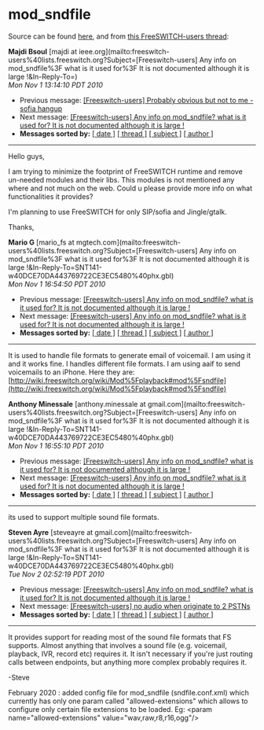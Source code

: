 
# mod_sndfile 

 

Source can be found [here](https://github.com/signalwire/freeswitch/blob/master/src/mod/formats/mod%5Fsndfile/mod%5Fsndfile.c), and from [this FreeSWITCH-users thread](https://lists.freeswitch.org/pipermail/freeswitch-users/2010-November/064703.html):

**Majdi Bsoul** [majdi at ieee.org](mailto:freeswitch-users%40lists.freeswitch.org?Subject=[Freeswitch-users] Any info on mod_sndfile%3F what is it used for%3F It
 is not documented although it is large !&In-Reply-To=)  
_Mon Nov 1 13:14:10 PDT 2010_

  
* Previous message: [\[Freeswitch-users\] Probably obvious but not to me - sofia hangup](https://lists.freeswitch.org/pipermail/freeswitch-users/2010-November/064698.html)
* Next message: [\[Freeswitch-users\] Any info on mod\_sndfile? what is it used for? It is not documented although it is large !](https://lists.freeswitch.org/pipermail/freeswitch-users/2010-November/064703.html)
* **Messages sorted by:** [\[ date \]](https://lists.freeswitch.org/pipermail/freeswitch-users/2010-November/date.html#64700) [\[ thread \]](https://lists.freeswitch.org/pipermail/freeswitch-users/2010-November/thread.html#64700) [\[ subject \]](https://lists.freeswitch.org/pipermail/freeswitch-users/2010-November/subject.html#64700) [\[ author \]](https://lists.freeswitch.org/pipermail/freeswitch-users/2010-November/author.html#64700)

---

Hello guys,

I am trying to minimize the footprint of FreeSWITCH runtime and remove un-needed modules and their libs. 
This modules is not mentioned any where and not much on the web.
Could u please provide more info on what functionalities it provides?

I'm planning to use FreeSWITCH for only SIP/sofia and Jingle/gtalk.

Thanks,

**Mario G** [mario\_fs at mgtech.com](mailto:freeswitch-users%40lists.freeswitch.org?Subject=[Freeswitch-users] Any info on mod_sndfile%3F what is it used
 for%3F It is not documented although it is large !&In-Reply-To=SNT141-w40DCE70DA443769722CE3EC5480%40phx.gbl)  
_Mon Nov 1 16:54:50 PDT 2010_

  
* Previous message: [\[Freeswitch-users\] Any info on mod\_sndfile? what is it used for? It is not documented although it is large !](https://lists.freeswitch.org/pipermail/freeswitch-users/2010-November/064700.html)
* Next message: [\[Freeswitch-users\] Any info on mod\_sndfile? what is it used for? It is not documented although it is large !](https://lists.freeswitch.org/pipermail/freeswitch-users/2010-November/064704.html)
* **Messages sorted by:** [\[ date \]](https://lists.freeswitch.org/pipermail/freeswitch-users/2010-November/date.html#64703) [\[ thread \]](https://lists.freeswitch.org/pipermail/freeswitch-users/2010-November/thread.html#64703) [\[ subject \]](https://lists.freeswitch.org/pipermail/freeswitch-users/2010-November/subject.html#64703) [\[ author \]](https://lists.freeswitch.org/pipermail/freeswitch-users/2010-November/author.html#64703)

---

It is used to handle file formats to generate email of voicemail. I am
using it and it works fine. I handles different file formats. I am using
aaif to send voicemails to an iPhone. Here they are:
[http://wiki.freeswitch.org/wiki/Mod%5Fplayback#mod%5Fsndfile](http://wiki.freeswitch.org/wiki/Mod%5Fplayback#mod%5Fsndfile)

**Anthony Minessale** [anthony.minessale at gmail.com](mailto:freeswitch-users%40lists.freeswitch.org?Subject=[Freeswitch-users] Any info on mod_sndfile%3F what is it used
 for%3F It is not documented although it is large !&In-Reply-To=SNT141-w40DCE70DA443769722CE3EC5480%40phx.gbl)  
_Mon Nov 1 16:55:10 PDT 2010_

  
* Previous message: [\[Freeswitch-users\] Any info on mod\_sndfile? what is it used for? It is not documented although it is large !](https://lists.freeswitch.org/pipermail/freeswitch-users/2010-November/064703.html)
* Next message: [\[Freeswitch-users\] Any info on mod\_sndfile? what is it used for? It is not documented although it is large !](https://lists.freeswitch.org/pipermail/freeswitch-users/2010-November/064708.html)
* **Messages sorted by:** [\[ date \]](https://lists.freeswitch.org/pipermail/freeswitch-users/2010-November/date.html#64704) [\[ thread \]](https://lists.freeswitch.org/pipermail/freeswitch-users/2010-November/thread.html#64704) [\[ subject \]](https://lists.freeswitch.org/pipermail/freeswitch-users/2010-November/subject.html#64704) [\[ author \]](https://lists.freeswitch.org/pipermail/freeswitch-users/2010-November/author.html#64704)

---

its used to support multiple sound file formats.

**Steven Ayre** [steveayre at gmail.com](mailto:freeswitch-users%40lists.freeswitch.org?Subject=[Freeswitch-users] Any info on mod_sndfile%3F what is it used
 for%3F It is not documented although it is large !&In-Reply-To=SNT141-w40DCE70DA443769722CE3EC5480%40phx.gbl)  
_Tue Nov 2 02:52:19 PDT 2010_

  
* Previous message: [\[Freeswitch-users\] Any info on mod\_sndfile? what is it used for? It is not documented although it is large !](https://lists.freeswitch.org/pipermail/freeswitch-users/2010-November/064704.html)
* Next message: [\[Freeswitch-users\] no audio when originate to 2 PSTNs](https://lists.freeswitch.org/pipermail/freeswitch-users/2010-November/064701.html)
* **Messages sorted by:** [\[ date \]](https://lists.freeswitch.org/pipermail/freeswitch-users/2010-November/date.html#64708) [\[ thread \]](https://lists.freeswitch.org/pipermail/freeswitch-users/2010-November/thread.html#64708) [\[ subject \]](https://lists.freeswitch.org/pipermail/freeswitch-users/2010-November/subject.html#64708) [\[ author \]](https://lists.freeswitch.org/pipermail/freeswitch-users/2010-November/author.html#64708)

---

It provides support for reading most of the sound file formats that FS
supports. Almost anything that involves a sound file (e.g. voicemail,
playback, IVR, record etc) requires it. It isn't necessary if you're
just routing calls between endpoints, but anything more complex
probably requires it.

-Steve

February 2020 : added config file for mod\_sndfile (sndfile.conf.xml) which currently has only one param called "allowed-extensions" which allows to configure only certain file extensions to be loaded. Eg: \<param name="allowed-extensions" value="wav,raw,r8,r16,ogg"/>


